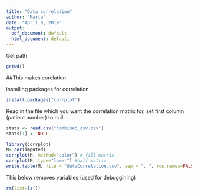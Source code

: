 ```yaml
---
title: "Data correlation"
author: "Marta"
date: "April 8, 2019"
output:
  pdf_document: default
  html_document: default
---
```

Get path 

```r
getwd()
```


##This makes corelation 

installing packages for correlation 
```r
install.packages("corrplot")
```


Read in the file which you want the correlation matrix for, set first column (patient number) to null
```r
stats <- read.csv("combined_csv.csv")
stats[1] <- NULL 
```

```r
library(corrplot)
M<-cor(imputed)
corrplot(M, method="color") # fill matrix
corrplot(M, type="lower") #half matrix
write.table(M, file = "dataCorrelation.csv", sep = ", ", row.names=FALSE) #print into csv
```



This below removes variables (used for debuggining)
```r
rm(list=ls())
```